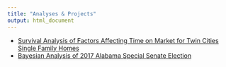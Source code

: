 ```yaml
---
title: "Analyses & Projects"
output: html_document
---
```



- [Survival Analysis of Factors Affecting Time on Market for Twin Cities Single Family Homes](Final_Draft_1.pdf){target="_blank"}
- [Bayesian Analysis of 2017 Alabama Special Senate Election](FinalReport.html){target="_blank"}
